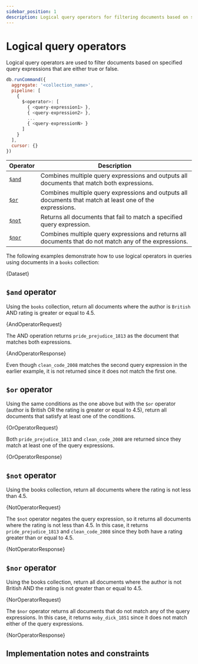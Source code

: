 ```yaml
---
sidebar_position: 1
description: Logical query operators for filtering documents based on specified query expressions that are either true or false.
---
```


# Logical query operators


Logical query operators are used to filter documents based on specified query expressions that are either true or false.

<!-- Syntax structure of the command here if there are no variations, types, or usage examples to command. Otherwise, use syntax inside subcategories-->

```js
db.runCommand({
  aggregate: '<collection_name>',
  pipeline: [
    {
      $<operator>: [
        { <query-expression1> },
        { <query-expression2> },
        ...
        { <query-expressionN> }
      ]
    }
  ],
  cursor: {}
})
```

<!-- markdownlint-disable MD033 -->

| Operator                | Description                                                                                               |
| ----------------------- | --------------------------------------------------------------------------------------------------------- |
| [`$and`](#and-operator) | Combines multiple query expressions and outputs all documents that match both expressions.                |
| [`$or`](#or-operator)   | Combines multiple query expressions and outputs all documents that match at least one of the expressions. |
| [`$not`](#not-operator) | Returns all documents that fail to match a specified query expression.                                    |
| [`$nor`](#nor-operator) | Combines multiple query expressions and returns all documents that do not match any of the expressions.   |

The following examples demonstrate how to use logical operators in queries using documents in a `books` collection:

<CodeBlock language="js">{Dataset}</CodeBlock>

## `$and` operator

Using the `books` collection, return all documents where the author is `British` AND rating is greater or equal to 4.5.

<CodeBlock language="js">{AndOperatorRequest}</CodeBlock>

The AND operation returns `pride_prejudice_1813` as the document that matches both expressions.

<CodeBlock language="js">{AndOperatorResponse}</CodeBlock>

Even though `clean_code_2008` matches the second query expression in the earlier example, it is not returned since it does not match the first one.

## `$or` operator

Using the same conditions as the one above but with the `$or` operator (author is British OR the rating is greater or equal to 4.5), return all documents that satisfy at least one of the conditions.

<CodeBlock language="js">{OrOperatorRequest}</CodeBlock>

Both `pride_prejudice_1813` and `clean_code_2008` are returned since they match at least one of the query expressions.

<CodeBlock language="js">{OrOperatorResponse}</CodeBlock>

## `$not` operator

Using the books collection, return all documents where the rating is not less than 4.5.

<CodeBlock language="js">{NotOperatorRequest}</CodeBlock>

The `$not` operator negates the query expression, so it returns all documents where the rating is not less than 4.5.
In this case, it returns `pride_prejudice_1813` and `clean_code_2008` since they both have a rating greater than or equal to 4.5.

<CodeBlock language="js">{NotOperatorResponse}</CodeBlock>

## `$nor` operator

Using the books collection, return all documents where the author is not British AND the rating is not greater than or equal to 4.5.

<CodeBlock language="js">{NorOperatorRequest}</CodeBlock>

The `$nor` operator returns all documents that do not match any of the query expressions.
In this case, it returns `moby_dick_1851` since it does not match either of the query expressions.

<CodeBlock language="js">{NorOperatorResponse}</CodeBlock>

## Implementation notes and constraints
